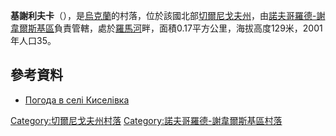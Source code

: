 {{coord|52|3|52|N|33|15|31|E|scale:100000|display=title}}

'''基謝利夫卡'''（{{lang-uk|Киселівка}}），是[[烏克蘭|烏克蘭]]的村落，位於該國北部[[切爾尼戈夫州|切爾尼戈夫州]]，由[[諾夫哥羅德-謝韋爾斯基區|諾夫哥羅德-謝韋爾斯基區]]負責管轄，處於[[羅馬河|羅馬河]]畔，面積0.17平方公里，海拔高度129米，2001年人口35。

==參考資料==
* [http://weather.in.ua/ua/chernigovskaja/10483 Погода в селі Киселівка] {{Wayback|url=http://weather.in.ua/ua/chernigovskaja/10483 |date=20111220094828 }}

[[Category:切爾尼戈夫州村落|Category:切爾尼戈夫州村落]]
[[Category:諾夫哥羅德-謝韋爾斯基區村落|Category:諾夫哥羅德-謝韋爾斯基區村落]]


{{Chernihiv-geo-stub}}